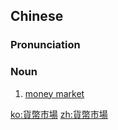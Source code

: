 {{also|货币市场}}
==Chinese==
{{zh-forms|s=货币市场|type=22}}

===Pronunciation===
{{zh-pron
|m=huòbì shì場
|c=fo3 bai6 si5 coeng4
|cat=n
}}

===Noun===
{{zh-noun}}

# [[money market]]

[[ko:貨幣市場]]
[[zh:貨幣市場]]